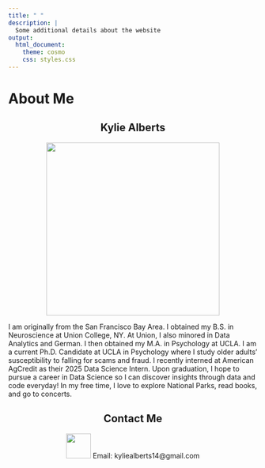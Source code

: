 ```yaml
---
title: " "
description: |
  Some additional details about the website
output: 
  html_document:
    theme: cosmo
    css: styles.css
---
```


<div class="banner">
  <h1>About Me</h1>
</div>

<div style = "text-align: center;">
# Kylie Alberts 
</div>

<div style = "text-align: center;">
[<img src="Presentat.png" width="350">](Presentat.png)
</div>

<div class="custom-margins">
I am originally from the San Francisco Bay Area. I obtained my B.S. in Neuroscience at Union College, NY. At Union, I also minored in Data Analytics and German. I then obtained my M.A. in Psychology at UCLA. I am a current Ph.D. Candidate at UCLA in Psychology where I study older adults' susceptibility to falling for scams and fraud. I recently interned at American AgCredit as their 2025 Data Science Intern. Upon graduation, I hope to pursue a career in Data Science so I can discover insights through data and code everyday! In my free time, I love to explore National Parks, read books, and go to concerts. 
</div>

<div style = "text-align: center;">
## Contact Me 
</div>

<div style = "text-align: center;">
[<img src="linkedin.png" width="50" class="hover-img">](https://www.linkedin.com/in/kylie-alberts-077642155/)
Email: kyliealberts14@gmail.com
</div>

